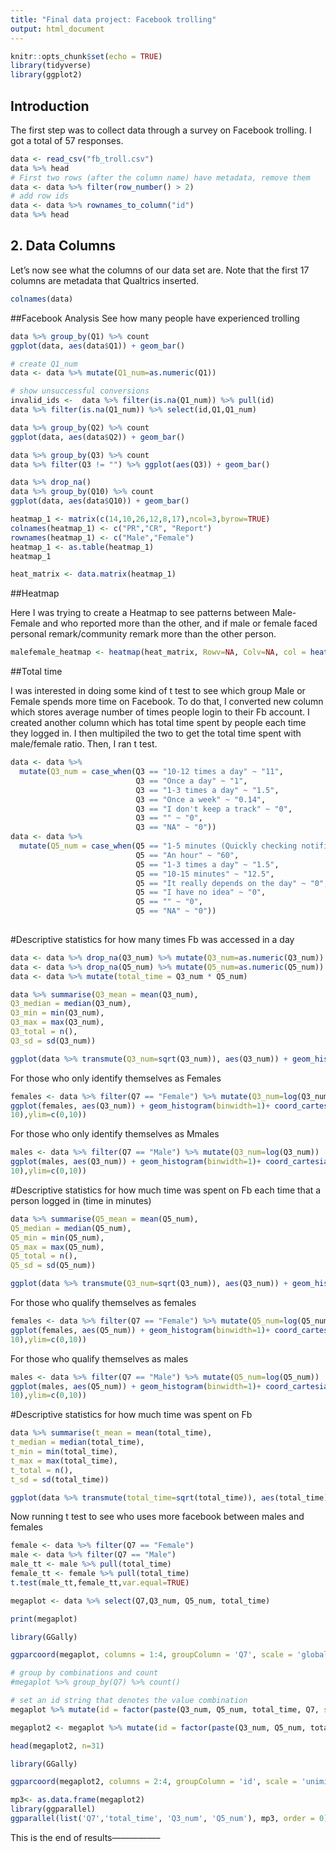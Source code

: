 ```yaml
---
title: "Final data project: Facebook trolling"
output: html_document
---
```


```r
knitr::opts_chunk$set(echo = TRUE)
library(tidyverse)
library(ggplot2)
```

## Introduction
The first step was to collect data through a survey on Facebook trolling. I got a total of 57 responses.



```r
data <- read_csv("fb_troll.csv")
data %>% head
# First two rows (after the column name) have metadata, remove them
data <- data %>% filter(row_number() > 2)
# add row ids
data <- data %>% rownames_to_column("id")
data %>% head
```
## 2. Data Columns
Let's now see what the columns of our data set are. Note that the first 17 columns are metadata that Qualtrics inserted. 
```r
colnames(data)
```
##Facebook Analysis
See how many people have experienced trolling
```r
data %>% group_by(Q1) %>% count
ggplot(data, aes(data$Q1)) + geom_bar()
```
```r
# create Q1_num
data <- data %>% mutate(Q1_num=as.numeric(Q1)) 

# show unsuccessful conversions
invalid_ids <-  data %>% filter(is.na(Q1_num)) %>% pull(id)
data %>% filter(is.na(Q1_num)) %>% select(id,Q1,Q1_num)
``` 


```r
data %>% group_by(Q2) %>% count
ggplot(data, aes(data$Q2)) + geom_bar()
```


```r
 
data %>% group_by(Q3) %>% count
data %>% filter(Q3 != "") %>% ggplot(aes(Q3)) + geom_bar()

```


```r
data %>% drop_na()
data %>% group_by(Q10) %>% count
ggplot(data, aes(data$Q10)) + geom_bar()
```

```r
heatmap_1 <- matrix(c(14,10,26,12,8,17),ncol=3,byrow=TRUE)
colnames(heatmap_1) <- c("PR","CR", "Report")
rownames(heatmap_1) <- c("Male","Female")
heatmap_1 <- as.table(heatmap_1)
heatmap_1
```
```r
heat_matrix <- data.matrix(heatmap_1)
```


##Heatmap

Here I was trying to create a Heatmap to see patterns between Male-Female and who reported more than the other, and if male or female faced personal remark/community remark more than the other person.
```r
malefemale_heatmap <- heatmap(heat_matrix, Rowv=NA, Colv=NA, col = heat.colors(256), scale="none", margins=c(5,5))
```

##Total time 

I was interested in doing some kind of t test to see which group Male or Female spends more time on Facebook. To do that, I converted new column which stores average number of times people login to their Fb account. I created another column which has total time spent by people each time they logged in. I then multipiled the two to get the total time spent with male/female ratio. Then, I ran t test.

```r
data <- data %>%
  mutate(Q3_num = case_when(Q3 == "10-12 times a day" ~ "11",
                            Q3 == "Once a day" ~ "1",
                            Q3 == "1-3 times a day" ~ "1.5",
                            Q3 == "Once a week" ~ "0.14",
                            Q3 == "I don't keep a track" ~ "0",
                            Q3 == "" ~ "0",
                            Q3 == "NA" ~ "0"))
data <- data %>%
  mutate(Q5_num = case_when(Q5 == "1-5 minutes (Quickly checking notifications)" ~ "2.5",
                            Q5 == "An hour" ~ "60",
                            Q5 == "1-3 times a day" ~ "1.5",
                            Q5 == "10-15 minutes" ~ "12.5",
                            Q5 == "It really depends on the day" ~ "0",
                            Q5 == "I have no idea" ~ "0",
                            Q5 == "" ~ "0",
                            Q5 == "NA" ~ "0"))
  
```


#Descriptive statistics for how many times Fb was accessed in a day

```r
data <- data %>% drop_na(Q3_num) %>% mutate(Q3_num=as.numeric(Q3_num))
data <- data %>% drop_na(Q5_num) %>% mutate(Q5_num=as.numeric(Q5_num))
data <- data %>% mutate(total_time = Q3_num * Q5_num)
```


```r
data %>% summarise(Q3_mean = mean(Q3_num),
Q3_median = median(Q3_num),
Q3_min = min(Q3_num),
Q3_max = max(Q3_num),
Q3_total = n(),
Q3_sd = sd(Q3_num))

```
```r
ggplot(data %>% transmute(Q3_num=sqrt(Q3_num)), aes(Q3_num)) + geom_histogram(binwidth=1) #coord_cartesian(xlim=c(0,3100),ylim=c(0,15))
```
For those who only identify themselves as Females 

```r
females <- data %>% filter(Q7 == "Female") %>% mutate(Q3_num=log(Q3_num))
ggplot(females, aes(Q3_num)) + geom_histogram(binwidth=1)+ coord_cartesian(xlim=c(0,
10),ylim=c(0,10))
```

For those who only identify themselves as Mmales 

```r
males <- data %>% filter(Q7 == "Male") %>% mutate(Q3_num=log(Q3_num))
ggplot(males, aes(Q3_num)) + geom_histogram(binwidth=1)+ coord_cartesian(xlim=c(0,
10),ylim=c(0,10))
```

#Descriptive statistics for how much time was spent on Fb each time that a person logged in (time in minutes)

```r
data %>% summarise(Q5_mean = mean(Q5_num),
Q5_median = median(Q5_num),
Q5_min = min(Q5_num),
Q5_max = max(Q5_num),
Q5_total = n(),
Q5_sd = sd(Q5_num))
```


```r
ggplot(data %>% transmute(Q3_num=sqrt(Q3_num)), aes(Q3_num)) + geom_histogram(binwidth=1) #coord_cartesian(xlim=c(0,3100),ylim=c(0,15))
```

For those who qualify themselves as females 

```r
females <- data %>% filter(Q7 == "Female") %>% mutate(Q5_num=log(Q5_num))
ggplot(females, aes(Q5_num)) + geom_histogram(binwidth=1)+ coord_cartesian(xlim=c(0,
10),ylim=c(0,10))

```

For those who qualify themselves as males 
```r
males <- data %>% filter(Q7 == "Male") %>% mutate(Q5_num=log(Q5_num))
ggplot(males, aes(Q5_num)) + geom_histogram(binwidth=1)+ coord_cartesian(xlim=c(0,
10),ylim=c(0,10))
```

#Descriptive statistics for how much time was spent on Fb

```r
data %>% summarise(t_mean = mean(total_time),
t_median = median(total_time),
t_min = min(total_time),
t_max = max(total_time),
t_total = n(),
t_sd = sd(total_time))
```


```r
ggplot(data %>% transmute(total_time=sqrt(total_time)), aes(total_time)) + geom_histogram(binwidth=1) #coord_cartesian(xlim=c(0,100),ylim=c(0,20))
```


Now running t test to see who uses more facebook between males and females

```r
female <- data %>% filter(Q7 == "Female")
male <- data %>% filter(Q7 == "Male")
male_tt <- male %>% pull(total_time)
female_tt <- female %>% pull(total_time)
t.test(male_tt,female_tt,var.equal=TRUE)
```



```r
megaplot <- data %>% select(Q7,Q3_num, Q5_num, total_time)
```

```r
print(megaplot)
```
```r

library(GGally)

ggparcoord(megaplot, columns = 1:4, groupColumn = 'Q7', scale = 'globalminmax')

```



```r
# group by combinations and count
#megaplot %>% group_by(Q7) %>% count()

# set an id string that denotes the value combination
megaplot %>% mutate(id = factor(paste(Q3_num, Q5_num, total_time, Q7, sep = '-')))

megaplot2 <- megaplot %>% mutate(id = factor(paste(Q3_num, Q5_num, total_time, Q7, sep = '-')))
```
```r
head(megaplot2, n=31)
```

```r

library(GGally)

ggparcoord(megaplot2, columns = 2:4, groupColumn = 'id', scale = 'uniminmax', missing = 'exclude', title = "Parallel Coordinate Plot for Male-Female total times logged in, time spent during each logged session and total time ")

```

```r
mp3<- as.data.frame(megaplot2)
library(ggparallel)
ggparallel(list('Q7','total_time', 'Q3_num', 'Q5_num'), mp3, order = 0)
```






This is the end of results-----------------